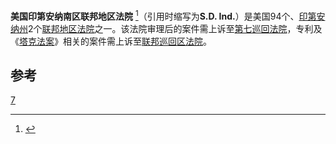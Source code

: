 {{Infobox U.S. district court
|district name =  美国印第安纳南区联邦地区法院
|abbrev = S.D. Ind.
|appeals to = 第七巡回
|map image name = 
|map image width = 200
|map image caption = 
|seal = 
|seal size = 160
|established = 1928年4月21日 
|judges assigned = 5
|chief judge =Richard L. Young
|official site = http://www.insd.uscourts.gov
}}

'''美国印第安纳南区联邦地区法院''' <ref name="中文名参考">{{cite web | url=http://www.guancha.cn/YouTianLong/2013_04_27_141030.shtml | title=中文名参考 | accessdate=2013-08-08 }}</ref>（引用时缩写为'''S.D. Ind.'''）是美国94个、[[印第安纳州|印第安纳州]]2个[[联邦地区法院|联邦地区法院]]之一。该法院审理后的案件需上诉至[[美国联邦第七巡回上诉法院|第七巡回法院]]，专利及《[[塔克法案|塔克法案]]》相关的案件需上诉至[[联邦巡回区法院|联邦巡回区法院]]。

==参考==
{{reflist}}
{{联邦地区法院}}

[[Category:美国联邦地区法院|7]]